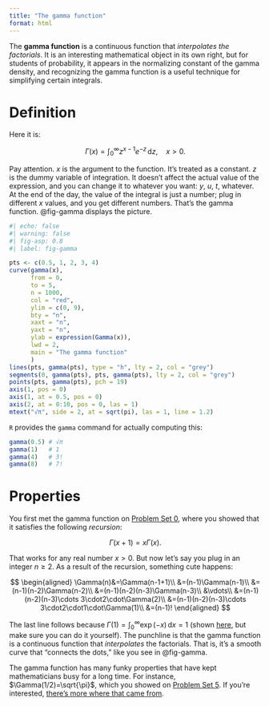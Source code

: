 ```yaml
---
title: "The gamma function"
format: html
---
```


The **gamma function** is a continuous function that *interpolates the factorials*. It is an interesting mathematical object in its own right, but for students of probability, it appears in the normalizing constant of the gamma density, and recognizing the gamma function is a useful technique for simplifying certain integrals.

# Definition

Here it is:

$$
\Gamma(x)=\int_0^\infty z^{x-1}e^{-z}\,\text{d}z,\quad x >0.
$$

Pay attention. $x$ is the argument to the function. It's treated as a constant. $z$ is the dummy variable of integration. It doesn't affect the actual value of the expression, and you can change it to whatever you want: $y$, $u$, $t$, whatever. At the end of the day, the value of the integral is just a number; plug in different $x$ values, and you get different numbers. That's the gamma function. @fig-gamma displays the picture.

```r
#| echo: false
#| warning: false
#| fig-asp: 0.8
#| label: fig-gamma

pts <- c(0.5, 1, 2, 3, 4)
curve(gamma(x), 
      from = 0, 
      to = 5, 
      n = 1000, 
      col = "red", 
      ylim = c(0, 9), 
      bty = "n",
      xaxt = "n",
      yaxt = "n",
      ylab = expression(Gamma(x)),
      lwd = 2,
      main = "The gamma function"
      )
lines(pts, gamma(pts), type = "h", lty = 2, col = "grey")
segments(0, gamma(pts), pts, gamma(pts), lty = 2, col = "grey")
points(pts, gamma(pts), pch = 19)
axis(1, pos = 0)
axis(1, at = 0.5, pos = 0)
axis(2, at = 0:10, pos = 0, las = 1)
mtext("√π", side = 2, at = sqrt(pi), las = 1, line = 1.2)
```

`R` provides the `gamma` command for actually computing this:

```r
gamma(0.5) # √π
gamma(1)   # 1
gamma(4)   # 3!
gamma(8)   # 7!
```

# Properties

You first met the gamma function on [Problem Set 0](https://sta240-f25.github.io/problems/pset-0.html#problem-5), where you showed that it satisfies the following *recursion*:

$$
\Gamma(x+1) = x\Gamma(x).
$$

That works for any real number $x>0$. But now let's say you plug in an integer $n\geq 2$. As a result of the recursion, something cute happens:

$$
\begin{aligned}
\Gamma(n)&=\Gamma(n-1+1)\\
&=(n-1)\Gamma(n-1)\\
&=(n-1)(n-2)\Gamma(n-2)\\
&=(n-1)(n-2)(n-3)\Gamma(n-3)\\
&\vdots\\
&=(n-1)(n-2)(n-3)\cdots 3\cdot2\cdot\Gamma(2)\\
&=(n-1)(n-2)(n-3)\cdots 3\cdot2\cdot1\cdot\Gamma(1)\\
&=(n-1)!
\end{aligned}
$$

The last line follows because $\Gamma(1)=\int_0^\infty \exp(-x)\,\textrm{d}x=1$ (shown [here](https://sta240-f25.github.io/math/integration.html#improper-integration-we-will-do-this-a-lot), but make sure you can do it yourself). The punchline is that the gamma function is a continuous function that *interpolates* the factorials. That is, it's a smooth curve that "connects the dots," like you see in @fig-gamma.

The gamma function has many funky properties that have kept mathematicians busy for a long time. For instance, $\Gamma(1/2)=\sqrt{\pi}$, which you showed on [Problem Set 5](https://sta240-f25.github.io/problems/pset-5.html#problem-4). If you're interested, [there's more where that came from](https://en.wikipedia.org/wiki/Particular_values_of_the_gamma_function).
